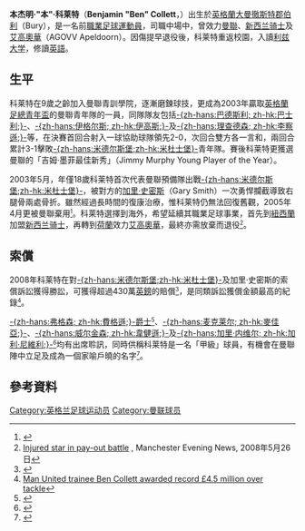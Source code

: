 {{noteTA|G1=足球}}
{{Football player infobox
| playername= 本·科莱特<br />''Ben Collett''
| fullname = Benjamin Collett
| image = 
| dateofbirth = {{birth date and age|1984|9|11}} 
| cityofbirth = [[伯利|伯利]]
| countryofbirth = [[英格蘭|英格蘭]]
| height = {{height|m=1.75}}
| currentclub = 已退役
| position = [[中場|中場]]
| youthyears = 
| youthclubs = 
| years = 2002-06<br />2006<br />2006-07
| clubs = [[曼联足球俱乐部|曼聯]]<br />[[新西兰骑士足球俱乐部|新西兰骑士]]<br />[[AGOVV_Apeldoorn|艾高奧華]]
| caps(goals) = {{0}}0 (0)<br />18 (0)<br />32 (0)
| nationalyears = 
| nationalteam = 
| nationalcaps(goals) = 
}}
'''本杰明·"本"·科莱特'''（'''Benjamin "Ben" Collett'''，{{bd|1980年|9月11日|catIdx=Collett, Ben}}）出生於[[英格蘭|英格蘭]][[大曼徹斯特郡|大曼徹斯特郡]][[伯利|伯利]]（Bury），是一名前[[職業|職業]][[足球|足球]][[運動員|運動員]]，司職中場中，曾效力[[曼联足球俱乐部|曼聯]]、[[新西兰骑士足球俱乐部|新西兰骑士]]及[[AGOVV_Apeldoorn|艾高奧華]]（AGOVV Apeldoorn）。因傷提早退役後，科莱特重返校園，入讀[[利兹大学|利兹大学]]，修讀[[英語|英語]]。

==生平==
科莱特在9歲之齡加入曼聯青訓學院，逐漸磨鍊球技，更成為2003年贏取[[英格蘭足總青年盃|英格蘭足總青年盃]]的曼聯青年隊的一員，同隊隊友包括[[菲尔·巴德斯利|-{zh-hans:巴德斯利; zh-hk:巴士利;}-]]、[[克里斯·伊格尔斯|-{zh-hans:伊格尔斯; zh-hk:伊高斯;}-]]及[[基蘭·李察遜|-{zh-hans:理查德森; zh-hk:李察遜;}-]]等，在決賽首回合射入一球協助球隊領先2-0，次回合雙方各一言和，兩回合累計3-1擊敗[[米德尔斯堡足球俱乐部|-{zh-hans:米德尔斯堡;zh-hk:米杜士堡}-]]青年隊。賽後科莱特更獲選曼聯的「吉姆·墨菲最佳新秀」（Jimmy Murphy Young Player of the Year）。

2003年5月，年僅18歲科莱特首次代表曼聯預備隊出戰[[米德尔斯堡足球俱乐部|-{zh-hans:米德尔斯堡;zh-hk:米杜士堡}-]]，被對方的[[Gary_Smith_(footballer)|加里·史密斯]]（Gary Smith）一次勇悍攔截導致右腿骨兩處骨折。雖然經過長時間的復康治療，惟科莱特仍無法回復舊觀，2005年4月更被曼聯棄用<small><ref>{{cite web |url=http://news.bbc.co.uk/sport2/hi/football/teams/m/man_utd/4400345.stm |title=Ferguson releases six youngsters |date=2005年4月1日 |accessdate=2008-08-11 |publisher=BBC Sports |archive-date=2008-08-12 |archive-url=https://web.archive.org/web/20080812022733/http://news.bbc.co.uk/sport2/hi/football/teams/m/man_utd/4400345.stm |dead-url=no }}</ref></small>。科莱特選擇到海外，希望延續其職業足球事業，首先到[[紐西蘭|紐西蘭]]加盟[[新西兰骑士足球俱乐部|新西兰骑士]]，再轉到[[荷蘭|荷蘭]]效力[[AGOVV_Apeldoorn|艾高奧華]]，最終亦需放棄而退役<small><ref name="payout_battle">[http://www.manchestereveningnews.co.uk/news/business/s/1051204_injured_star_in_payout_battle Injured star in pay-out battle] {{Wayback|url=http://www.manchestereveningnews.co.uk/news/business/s/1051204_injured_star_in_payout_battle |date=20200110201858 }}, Manchester Evening News, 2008年5月26日</ref></small>。

==索償==
2008年科莱特在對[[米德尔斯堡足球俱乐部|-{zh-hans:米德尔斯堡;zh-hk:米杜士堡}-]]及加里·史密斯的索償訴訟獲得勝訟，可獲得超過430萬[[英鎊|英鎊]]的賠償<small><ref>{{cite web |url=http://news.bbc.co.uk/1/hi/england/manchester/7553678.stm |title=Injured United player awarded £4m |date=2008年8月11日 |accessdate=2008-08-11 |publisher=BBC News}}</ref></small>，是同類訴訟獲償金額最高的紀錄<small><ref>[http://www.timesonline.co.uk/tol/sport/football/premier_league/manchester_united/article4504210.ece Man United trainee Ben Collett awarded record £4.5 million over tackle]</ref></small>。

[[亚历克斯·弗格森|-{zh-hans:弗格森; zh-hk:費格遜;}-]][[爵士|爵士]]<small><ref>{{Cite web |url=http://news.bbc.co.uk/2/hi/uk_news/england/7484118.stm |title=Ferguson's evidence on leg break |accessdate=2008-08-11 |archive-date=2008-08-12 |archive-url=https://web.archive.org/web/20080812022804/http://news.bbc.co.uk/2/hi/uk_news/england/7484118.stm |dead-url=no }}</ref></small>、[[布莱恩·麦克莱尔|-{zh-hans:麦克莱尔; zh-hk:麥佳亞;}-]]、[[侯活·韋健遜|-{zh-hans:威尔金森; zh-hk:韋健遜;}-]]及[[加利·尼維利|-{zh-hans:加里·内维尔; zh-hk:加利·尼維利;}-]]<small><ref>{{Cite web |url=http://news.bbc.co.uk/2/hi/uk_news/england/manchester/7486171.stm |title=Neville in court over leg break |accessdate=2008-08-11 |archive-date=2008-08-12 |archive-url=https://web.archive.org/web/20080812022819/http://news.bbc.co.uk/2/hi/uk_news/england/manchester/7486171.stm |dead-url=no }}</ref></small>均有出席聆訊，同時供稱科莱特是一名「甲級」球員，有機會在曼聯陣中立足及成為一個家喻戶曉的名字<small><ref>{{cite news |title=Footballer awaits damages claim over career-ending Boro tackle |url=http://www.thenorthernecho.co.uk/display.var.2380808.0.footballer_awaits_damages_claim_over_careerending_boro_tackle.php |date=2008年7月4日 |accessdate=2008-07-05 |publisher=The Northern Echo |archive-date=2019-12-14 |archive-url=https://web.archive.org/web/20191214135808/http://www.thenorthernecho.co.uk/display.var.2380808.0.footballer_awaits_damages_claim_over_careerending_boro_tackle.php |dead-url=no }}</ref></small>。

==參考資料==
<div class="references-small">
<references />
</div>

{{DEFAULTSORT:Collett, Ben}}
[[Category:英格兰足球运动员|Category:英格兰足球运动员]]
[[Category:曼联球员|Category:曼联球员]]